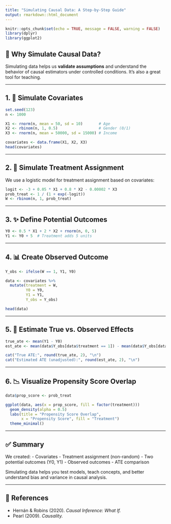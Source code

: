 ```yaml
---
title: "Simulating Causal Data: A Step-by-Step Guide"
output: rmarkdown::html_document
---
```


```r
knitr::opts_chunk$set(echo = TRUE, message = FALSE, warning = FALSE)
library(dplyr)
library(ggplot2)
```

## 🧪 Why Simulate Causal Data?

Simulating data helps us **validate assumptions** and understand the behavior of causal estimators under controlled conditions. It’s also a great tool for teaching.

---

## 1. 🎲 Simulate Covariates

```r
set.seed(123)
n <- 1000

X1 <- rnorm(n, mean = 50, sd = 10)       # Age
X2 <- rbinom(n, 1, 0.5)                  # Gender (0/1)
X3 <- rnorm(n, mean = 50000, sd = 15000) # Income

covariates <- data.frame(X1, X2, X3)
head(covariates)
```

---

## 2. 🧮 Simulate Treatment Assignment

We use a logistic model for treatment assignment based on covariates:

```r
logit <- -3 + 0.05 * X1 + 0.8 * X2 - 0.00002 * X3
prob_treat <- 1 / (1 + exp(-logit))
W <- rbinom(n, 1, prob_treat)
```

---

## 3. ✨ Define Potential Outcomes

```r
Y0 <- 0.5 * X1 + 2 * X2 + rnorm(n, 0, 5)
Y1 <- Y0 + 5  # Treatment adds 5 units
```

---

## 4. 📊 Create Observed Outcome

```r
Y_obs <- ifelse(W == 1, Y1, Y0)

data <- covariates %>%
  mutate(treatment = W,
         Y0 = Y0,
         Y1 = Y1,
         Y_obs = Y_obs)

head(data)
```

---

## 5. 📏 Estimate True vs. Observed Effects

```r
true_ate <- mean(Y1 - Y0)
est_ate <- mean(data$Y_obs[data$treatment == 1]) - mean(data$Y_obs[data$treatment == 0])

cat("True ATE:", round(true_ate, 2), "\n")
cat("Estimated ATE (unadjusted):", round(est_ate, 2), "\n")
```

---

## 6. 📉 Visualize Propensity Score Overlap

```r
data$prop_score <- prob_treat

ggplot(data, aes(x = prop_score, fill = factor(treatment)))
  geom_density(alpha = 0.5)
  labs(title = "Propensity Score Overlap",
       x = "Propensity Score", fill = "Treatment")
  theme_minimal()
```

---

## ✅ Summary

We created:
- Covariates
- Treatment assignment (non-random)
- Two potential outcomes (Y0, Y1)
- Observed outcomes
- ATE comparison

Simulating data helps you test models, teach concepts, and better understand bias and variance in causal analysis.

---

## 📖 References

- Hernán & Robins (2020). *Causal Inference: What If.*
- Pearl (2009). *Causality.*